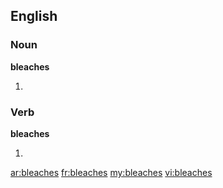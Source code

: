 ==English==

===Noun===
'''bleaches'''

# {{plural of|[[bleach]]}}

===Verb===
'''bleaches'''

#{{third-person singular of|[[bleach]]}}

[[ar:bleaches]]
[[fr:bleaches]]
[[my:bleaches]]
[[vi:bleaches]]